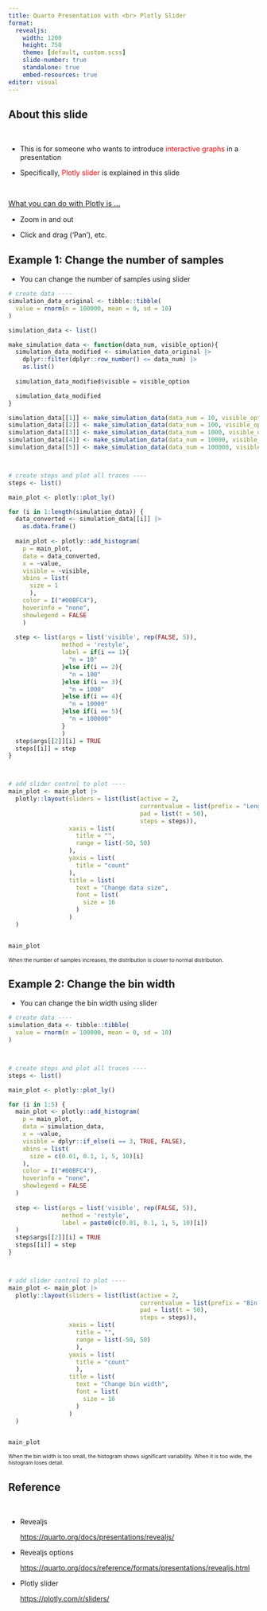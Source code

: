 ```yaml
---
title: Quarto Presentation with <br> Plotly Slider
format:
  revealjs:
    width: 1200
    height: 750
    theme: [default, custom.scss]
    slide-number: true
    standalone: true
    embed-resources: true
editor: visual
---
```


## About this slide

<br>

-   This is for someone who wants to introduce [interactive graphs]{style="color:red;"} in a presentation

-   Specifically, [Plotly slider]{style="color:red;"} is explained in this slide

<br>

[What you can do with Plotly is ...]{style="text-decoration: underline;font-size: 1.05em;" }

-   Zoom in and out

-   Click and drag ('Pan'), etc.


## Example 1: Change the number of samples

-   You can change the number of samples using slider

```r
# create data ----
simulation_data_original <- tibble::tibble(
  value = rnorm(n = 100000, mean = 0, sd = 10)
) 

simulation_data <- list()

make_simulation_data <- function(data_num, visible_option){
  simulation_data_modified <- simulation_data_original |> 
    dplyr::filter(dplyr::row_number() <= data_num) |> 
    as.list() 
  
  simulation_data_modified$visible = visible_option

  simulation_data_modified
}

simulation_data[[1]] <- make_simulation_data(data_num = 10, visible_option = FALSE)
simulation_data[[2]] <- make_simulation_data(data_num = 100, visible_option = FALSE)
simulation_data[[3]] <- make_simulation_data(data_num = 1000, visible_option = TRUE)
simulation_data[[4]] <- make_simulation_data(data_num = 10000, visible_option = FALSE)
simulation_data[[5]] <- make_simulation_data(data_num = 100000, visible_option = FALSE)



# create steps and plot all traces ----
steps <- list()

main_plot <- plotly::plot_ly() 

for (i in 1:length(simulation_data)) {
  data_converted <- simulation_data[[i]] |> 
    as.data.frame() 
  
  main_plot <- plotly::add_histogram(
    p = main_plot,
    data = data_converted,
    x = ~value,
    visible = ~visible,
    xbins = list(
      size = 1
      ),
    color = I("#00BFC4"),
    hoverinfo = "none",
    showlegend = FALSE
    )
  
  step <- list(args = list('visible', rep(FALSE, 5)),
               method = 'restyle',
               label = if(i == 1){
                 "n = 10"
               }else if(i == 2){
                 "n = 100"
               }else if(i == 3){
                 "n = 1000"
               }else if(i == 4){
                 "n = 10000"
               }else if(i == 5){
                 "n = 100000"
               }
               )
  step$args[[2]][i] = TRUE  
  steps[[i]] = step 
}  



# add slider control to plot ----
main_plot <- main_plot |> 
  plotly::layout(sliders = list(list(active = 2,
                                     currentvalue = list(prefix = "Length: "),
                                     pad = list(t = 50),
                                     steps = steps)),
                 xaxis = list(
                   title = "",
                   range = list(-50, 50)
                 ),
                 yaxis = list(
                   title = "count"
                 ), 
                 title = list(
                   text = "Change data size",
                   font = list(
                     size = 16
                   )
                 )
  )


main_plot
```

[When the number of samples increases, the distribution is closer to normal distribution.]{style="font-size: 0.75em;"}

## Example 2: Change the bin width

-   You can change the bin width using slider

```r
# create data ----
simulation_data <- tibble::tibble(
  value = rnorm(n = 100000, mean = 0, sd = 10)
) 



# create steps and plot all traces ----
steps <- list()

main_plot <- plotly::plot_ly() 

for (i in 1:5) {
  main_plot <- plotly::add_histogram(
    p = main_plot,
    data = simulation_data,
    x = ~value,
    visible = dplyr::if_else(i == 3, TRUE, FALSE),
    xbins = list(
      size = c(0.01, 0.1, 1, 5, 10)[i]
    ),
    color = I("#00BFC4"),
    hoverinfo = "none",
    showlegend = FALSE
  )
  
  step <- list(args = list('visible', rep(FALSE, 5)),
               method = 'restyle',
               label = paste0(c(0.01, 0.1, 1, 5, 10)[i])
  )
  step$args[[2]][i] = TRUE  
  steps[[i]] = step 
}  



# add slider control to plot ----
main_plot <- main_plot |> 
  plotly::layout(sliders = list(list(active = 2,
                                     currentvalue = list(prefix = "Bin width: "),
                                     pad = list(t = 50),
                                     steps = steps)),
                 xaxis = list(
                   title = "",
                   range = list(-50, 50)
                   ),
                 yaxis = list(
                   title = "count"
                   ),
                 title = list(
                   text = "Change bin width",
                   font = list(
                     size = 16
                   )
                 )
  )


main_plot
```

[When the bin width is too small, the histogram shows significant variability. When it is too wide, the histogram loses detail.]{style="font-size: 0.75em;"}

## Reference

<br>

-   Revealjs

    <https://quarto.org/docs/presentations/revealjs/>

-   Revealjs options

    <https://quarto.org/docs/reference/formats/presentations/revealjs.html>

-   Plotly slider

    <https://plotly.com/r/sliders/>
